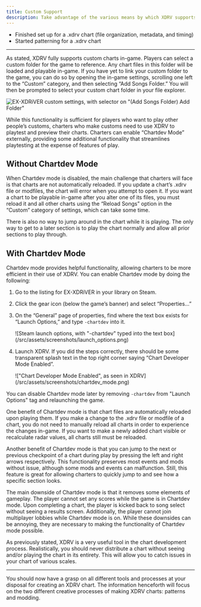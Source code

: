 ```yaml
---
title: Custom Support
description: Take advantage of the various means by which XDRV supports custom charts.
---
```


<Aside type="note" title="Recommended Precursors:">

- Finished set up for a .xdrv chart (file organization, metadata, and timing)
- Started patterning for a .xdrv chart

</Aside>

---

As stated, XDRV fully supports custom charts in-game. Players can select a custom folder for the game to reference. Any chart files in this  folder will be loaded and playable in-game. If you have yet to link your custom folder to the game, you can do so by opening the in-game settings, scrolling one left to the “Custom” category, and then selecting “Add Songs Folder.” You will then be prompted to select your custom chart folder in your file explorer.

![EX-XDRiVER custom settings, with selector on "(Add Songs Folder) Add Folder"](/src/assets/screenshots/custom_settings.png)

While this functionality is sufficient for players who want to play other people’s customs, charters who make customs need to use XDRV to playtest and preview their charts. Charters can enable “Chartdev Mode” externally, providing some additional functionality that streamlines playtesting at the expense of features of play.

## Without Chartdev Mode

When Chartdev mode is disabled, the main challenge that charters will face is that charts are not automatically reloaded. If you update a chart’s .xdrv file or modfiles, the chart will error when you attempt to open it. If you want a chart to be playable in-game after you alter one of its files, you must reload it and all other charts using the “Reload Songs” option in the “Custom” category of settings, which can take some time.

There is also no way to jump around in the chart while it is playing. The only way to get to a later section is to play the chart normally and allow all prior sections to play through.

## With Chartdev Mode

Chartdev mode provides helpful functionality, allowing charters to be more efficient in their use of XDRV. You can enable Chartdev mode by doing the following: 

<Steps>

1. Go to the listing for EX-XDRiVER in your library on Steam.

2. Click the gear icon (below the game’s banner) and select “Properties…”

3. On the “General” page of properties, find where the text box exists for “Launch Options,” and type `-chartdev` into it.
	
	<div style="width:90%">
	![Steam launch options, with "-chartdev" typed into the text box](/src/assets/screenshots/launch_options.png)
	</div>

4. Launch XDRV. If you did the steps correctly, there should be some transparent splash text in the top right corner saying “Chart Developer Mode Enabled”.

	<div style="width:75%">
	!["Chart Developer Mode Enabled", as seen in XDRV](/src/assets/screenshots/chartdev_mode.png)
	</div>

</Steps>

You can disable Chartdev mode later by removing `-chartdev` from "Launch Options" tag and relaunching the game.

One benefit of Chartdev mode is that chart files are automatically reloaded upon playing them. If you make a change to the .xdrv file or modfile of a chart, you do not need to manually reload all charts in order to experience the changes in-game. If you want to make a newly added chart visible or recalculate radar values, all charts still must be reloaded.

Another benefit of Chartdev mode is that you can jump to the next or previous checkpoint of a chart during play by pressing the left and right arrows respectively. This functionality preserves most events and mods without issue, although some mods and events can malfunction. Still, this feature is great for allowing charters to quickly jump to and see how a specific section looks.

The main downside of Chartdev mode is that it removes some elements of gameplay. The player cannot set any scores while the game is in Chartdev mode. Upon completing a chart, the player is kicked back to song select without seeing a results screen. Additionally, the player cannot join multiplayer lobbies while Chartdev mode is on. While these downsides can be annoying, they are necessary to making the functionality of Chartdev mode possible.

<Aside type="caution" title="Chart Previewing">

As previously stated, XDRV is a very useful tool in the chart development process. Realistically, you should never distribute a chart without seeing and/or playing the chart in its entirety. This will allow you to catch issues in your chart of various scales.

</Aside>

---

You should now have a grasp on all different tools and processes at your disposal for creating an XDRV chart. The information henceforth will focus on the two different creative processes of making XDRV charts: patterns and modding.
